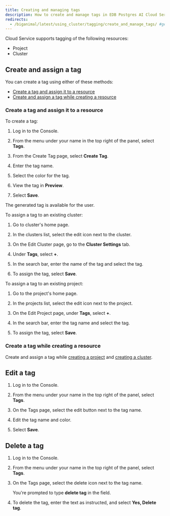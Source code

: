 ```yaml
---
title: Creating and managing tags
description: How to create and manage tags in EDB Postgres AI Cloud Service.
redirects:
  - /biganimal/latest/using_cluster/tagging/create_and_manage_tags/ #generated for BigAnimal URL path removal branch
---
```


Cloud Service supports tagging of the following resources:

-   Project
-   Cluster

## Create and assign a tag

You can create a tag using either of these methods:

-   [Create a tag and assign it to a resource](#create-a-tag-and-assign-it-to-a-resource) 
-   [Create and assign a tag while creating a resource](#create-a-tag-while-creating-a-resource)

### Create a tag and assign it to a resource

To create a tag:

1.  Log in to the Console.

2.  From the menu under your name in the top right of the panel, select **Tags**.

3.  From the Create Tag page, select **Create Tag**.

4.  Enter the tag name.

5.  Select the color for the tag.

6.  View the tag in **Preview**.

7.  Select **Save**.

The generated tag is available for the user.

To assign a tag to an existing cluster:

1.  Go to cluster's home page.

2.  In the clusters list, select the edit icon next to the cluster.

3.  On the Edit Cluster page, go to the **Cluster Settings** tab.

4.  Under **Tags**, select **+**.

5.  In the search bar, enter the name of the tag and select the tag.

6.  To assign the tag, select **Save**.

To assign a tag to an existing project:

1.  Go to the project's home page.

2.  In the projects list, select the edit icon next to the project.

3.  On the Edit Project page, under **Tags**, select **+**.

4.  In the search bar, enter the tag name and select the tag.

5.  To assign the tag, select **Save**.

### Create a tag while creating a resource

Create and assign a tag while [creating a project](/edb-postgres-ai/console/using/projects/managing_projects/#creating-a-new-project) and [creating a cluster](/edb-postgres-ai/cloud-service/getting_started/creating_cluster/creating_a_cluster/#cluster-settings-tab).

## Edit a tag

1.  Log in to the Console.

2.  From the menu under your name in the top right of the panel, select **Tags**.

3.  On the Tags page, select the edit button next to the tag name.

4.  Edit the tag name and color.

5.  Select **Save**.

## Delete a tag

1.  Log in to the Console.

2.  From the menu under your name in the top right of the panel, select **Tags**.

3.  On the Tags page, select the delete icon next to the tag name.

    You're prompted to type **delete tag** in the field.

4.  To delete the tag, enter the text as instructed, and select **Yes, Delete tag**.
